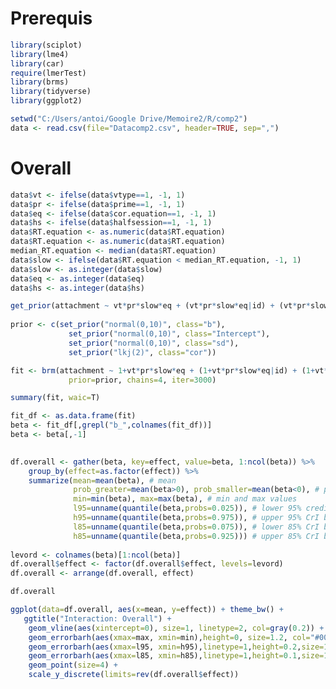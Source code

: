 Prerequis
=================
```{r}
library(sciplot)
library(lme4)
library(car)
require(lmerTest)
library(brms)
library(tidyverse)
library(ggplot2)
```

```{r}
setwd("C:/Users/antoi/Google Drive/Memoire2/R/comp2")
data <- read.csv(file="Datacomp2.csv", header=TRUE, sep=",")
```

Overall
=================

```{r}
data$vt <- ifelse(data$vtype==1, -1, 1)
data$pr <- ifelse(data$prime==1, -1, 1)
data$eq <- ifelse(data$cor.equation==1, -1, 1)
data$hs <- ifelse(data$halfsession==1, -1, 1)
data$RT.equation <- as.numeric(data$RT.equation)
data$RT.equation <- as.numeric(data$RT.equation)
median_RT.equation <- median(data$RT.equation)
data$slow <- ifelse(data$RT.equation < median_RT.equation, -1, 1)
data$slow <- as.integer(data$slow)
data$eq <- as.integer(data$eq)
data$hs <- as.integer(data$hs)
```



```{r}
get_prior(attachment ~ vt*pr*slow*eq + (vt*pr*slow*eq|id) + (vt*pr*slow*eq|Item), data=data, family=bernoulli)
  
prior <- c(set_prior("normal(0,10)", class="b"),
             set_prior("normal(0,10)", class="Intercept"),
             set_prior("normal(0,10)", class="sd"),
             set_prior("lkj(2)", class="cor"))
```


```{r}
fit <- brm(attachment ~ 1+vt*pr*slow*eq + (1+vt*pr*slow*eq|id) + (1+vt*pr*slow*eq|Item), data=data, family=bernoulli, 
             prior=prior, chains=4, iter=3000)
```


```{r}
summary(fit, waic=T)
```


```{r}
fit_df <- as.data.frame(fit)
beta <- fit_df[,grepl("b_",colnames(fit_df))]
beta <- beta[,-1]
  

df.overall <- gather(beta, key=effect, value=beta, 1:ncol(beta)) %>%
    group_by(effect=as.factor(effect)) %>% 
    summarize(mean=mean(beta), # mean
              prob_greater=mean(beta>0), prob_smaller=mean(beta<0), # probability greater / smaller than zero
              min=min(beta), max=max(beta), # min and max values
              l95=unname(quantile(beta,probs=0.025)), # lower 95% credible intervals boundary
              h95=unname(quantile(beta,probs=0.975)), # upper 95% CrI boundary
              l85=unname(quantile(beta,probs=0.075)), # lower 85% CrI boundary
              h85=unname(quantile(beta,probs=0.925))) # upper 85% CrI boundary
  
levord <- colnames(beta)[1:ncol(beta)]
df.overall$effect <- factor(df.overall$effect, levels=levord)
df.overall <- arrange(df.overall, effect)
```

```{r}
df.overall
```

```{r}
ggplot(data=df.overall, aes(x=mean, y=effect)) + theme_bw() +
   ggtitle("Interaction: Overall") +
    geom_vline(aes(xintercept=0), size=1, linetype=2, col=gray(0.2)) + 
    geom_errorbarh(aes(xmax=max, xmin=min),height=0, size=1.2, col="#009E73") +
    geom_errorbarh(aes(xmax=l95, xmin=h95),linetype=1,height=0.2,size=1.5,col="#D55E00") +
    geom_errorbarh(aes(xmax=l85, xmin=h85),linetype=1,height=0.1,size=1.4,col="#56B4E9") +
    geom_point(size=4) + 
    scale_y_discrete(limits=rev(df.overall$effect))
```


